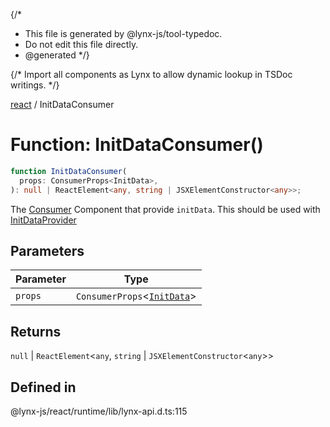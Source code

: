 {/\*

- This file is generated by @lynx-js/tool-typedoc.
- Do not edit this file directly.
- @generated
  \*/}

{/* Import all components as Lynx to allow dynamic lookup in TSDoc writings. */}

[react](/api/react/index.mdx) / InitDataConsumer

# Function: InitDataConsumer()

```ts
function InitDataConsumer(
  props: ConsumerProps<InitData>,
): null | ReactElement<any, string | JSXElementConstructor<any>>;
```

The [Consumer](https://react.dev/reference/react/createContext#consumer) Component that provide `initData`.
This should be used with [InitDataProvider](/api/react/Function.InitDataProvider.mdx)

## Parameters

| Parameter | Type                                                               |
| --------- | ------------------------------------------------------------------ |
| `props`   | `ConsumerProps`\<[`InitData`](/api/react/Interface.InitData.mdx)\> |

## Returns

`null` \| `ReactElement`\<`any`, `string` \| `JSXElementConstructor`\<`any`\>\>

## Defined in

@lynx-js/react/runtime/lib/lynx-api.d.ts:115
